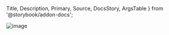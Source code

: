   Title,
  Description,
  Primary,
  Source,
  DocsStory,
  ArgsTable
} from '@storybook/addon-docs';


![image](https://paradigm.mail.ru/notionStatic/d6b09a0e-f167-4b18-92a0-b62611c6b536.png)

<br />

<Title />

<p>{useTranslation('text').t('description')}</p>

```
import { Text } from 'wuki';
```

<h2>{useTranslation('text').t('important.title')}</h2>

<p>{useTranslation('text').t('important.text1')}</p>

#### 1. Google Fonts

```
<link
  rel="stylesheet"
  href="https://fonts.googleapis.com/css2?family=Manrope:wght@200;300;400;500;600;700;800&display=swap"
/>
```

#### 2. NPM

```
npm install @fontsource/manrope
```

<p>{useTranslation('text').t('important.text2')}</p>

```
import '@fontsource/manrope/200.css';
import '@fontsource/manrope/300.css';
import '@fontsource/manrope/400.css';
import '@fontsource/manrope/500.css';
import '@fontsource/manrope/600.css';
import '@fontsource/manrope/700.css';
import '@fontsource/manrope/800.css';
```

<p>{useTranslation('text').t('important.text3')} <a href="https://fontsource.org/fonts/manrope">Fontsource</a></p>

<h2>{useTranslation('text').t('examples.title')}</h2>
<br/>

<h3>{useTranslation('text').t('examples.items.0.title')}</h3>
<p>{useTranslation('text').t('examples.items.0.description')}</p>
<DocsStory id="general-text--variant" />

<h3>{useTranslation('text').t('examples.items.1.title')}</h3>
<p>{useTranslation('text').t('examples.items.1.description')}</p>
<DocsStory id="general-text--tag" />

## Component API (props)

<ArgsTable />
